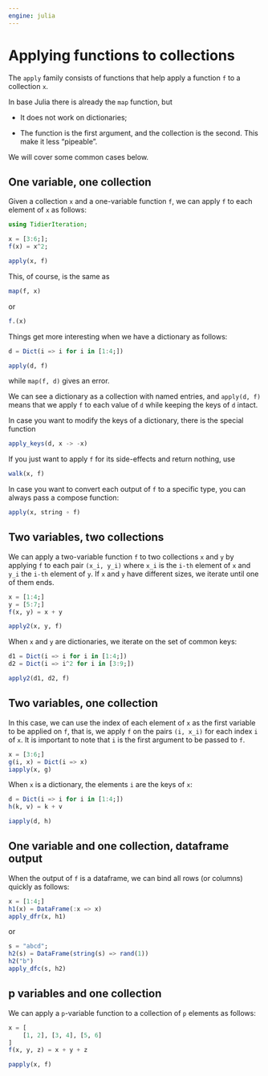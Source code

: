 ```yaml
---
engine: julia
---
```


# Applying functions to collections

The `apply` family consists of functions that help apply a function `f` to a collection `x`.

In base Julia there is already the `map` function, but

- It does not work on dictionaries;

- The function is the first argument, and the collection is the second. This make it less "pipeable".

We will cover some common cases below.

## One variable, one collection

Given a collection `x` and a one-variable function `f`, we can apply `f` to each element of `x` as follows:

```julia
using TidierIteration;

x = [3:6;];
f(x) = x^2;

apply(x, f)
```

This, of course, is the same as
```julia
map(f, x)
```

or
```julia
f.(x)
```

Things get more interesting when we have a dictionary as follows:

```julia
d = Dict(i => i for i in [1:4;])
```

```julia
apply(d, f)
```

while `map(f, d)` gives an error.

We can see a dictionary as a collection with named entries, and `apply(d, f)` means that we apply `f` to each value of `d` while keeping the keys of `d` intact.

In case you want to modify the keys of a dictionary, there is the special function

```julia
apply_keys(d, x -> -x)
```

If you just want to apply `f` for its side-effects and return nothing, use

```julia
walk(x, f)
```

In case you want to convert each output of `f` to a specific type, you can always pass a compose function:

```julia
apply(x, string ∘ f)
```

## Two variables, two collections

We can apply a two-variable function `f` to two collections `x` and `y` by applying `f` to each pair `(x_i, y_i)` where `x_i` is the `i-th` element of `x` and `y_i` the `i-th` element of `y`. If `x` and `y` have different sizes, we iterate until one of them ends.

```julia
x = [1:4;]
y = [5:7;]
f(x, y) = x + y

apply2(x, y, f)
```

When `x` and `y` are dictionaries, we iterate on the set of common keys:

```julia

d1 = Dict(i => i for i in [1:4;])
d2 = Dict(i => i^2 for i in [3:9;])

apply2(d1, d2, f)
```

## Two variables, one collection

In this case, we can use the index of each element of `x` as the first variable to be applied on `f`, that is, we apply `f` on the pairs `(i, x_i)` for each index `i` of `x`. It is important to note that `i` is the first argument to be passed to `f`.

```julia
x = [3:6;]
g(i, x) = Dict(i => x)
iapply(x, g)
```

When `x` is a dictionary, the elements `i` are the keys of `x`:

```julia
d = Dict(i => i for i in [1:4;])
h(k, v) = k + v

iapply(d, h)
```

## One variable and one collection, dataframe output

When the output of `f` is a dataframe, we can bind all rows (or columns) quickly as follows:

```julia
x = [1:4;]
h1(x) = DataFrame(:x => x)
apply_dfr(x, h1)
```

or

```julia
s = "abcd";
h2(s) = DataFrame(string(s) => rand(1))
h2("b")
apply_dfc(s, h2)
```

## p variables and one collection

We can apply a `p`-variable function to a collection of `p` elements as follows:

```julia
x = [
    [1, 2], [3, 4], [5, 6]
]
f(x, y, z) = x + y + z

papply(x, f)
```
